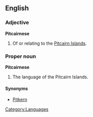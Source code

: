 ==English==
===Adjective===
'''Pitcairnese'''

#Of or relating to the [[Pitcairn Islands]].

===Proper noun===
'''Pitcairnese'''

#The language of the Pitcairn Islands.

====Synonyms====
*[[Pitkern]]

[[Category:Languages]]